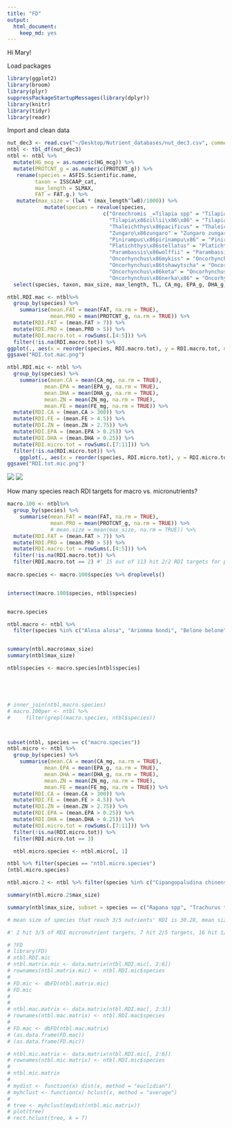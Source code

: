 ```yaml
---
title: "FD"
output: 
  html_document: 
    keep_md: yes
---
```


Hi Mary!

Load packages
```r
library(ggplot2)
library(broom)
library(plyr)
suppressPackageStartupMessages(library(dplyr))
library(knitr)
library(tidyr)
library(readr)
```

Import and clean data

```r
nut_dec3 <- read.csv("~/Desktop/Nutrient_databases/nut_dec3.csv", comment.char="#")
ntbl <- tbl_df(nut_dec3)
ntbl <- ntbl %>%
  mutate(HG_mcg = as.numeric(HG_mcg)) %>% 
  mutate(PROTCNT_g = as.numeric(PROTCNT_g)) %>% 
   rename(species = ASFIS.Scientific.name,
         taxon = ISSCAAP_cat,
         max_length = SLMAX,
         FAT = FAT.g.) %>% 
   mutate(max_size = (lwA * (max_length^lwB)/1000)) %>% 
            mutate(species = revalue(species,
                               c("Oreochromis _=Tilapia spp" = "Tilapia spp",
                                 "Tilapia\x86zillii\x86\x86" = "Tilapia zillii",
                                 "Thaleichthys\x86pacificus" = "Thaleichthys pacificus", 
                                 "Zungaro\x86zungaro" = "Zungaro zungaro",
                                 "Pinirampus\x86pirinampu\x86" = "Pinirampus pirinampu",
                                 "Platichthys\x86stellatus" = "Platichthys stellatus",
                                 "Parambassis\x86wolffii" = "Parambassis wolffii",
                                 "Oncorhynchus\x86mykiss" = "Oncorhynchus mykiss",
                                 "Oncorhynchus\x86tshawytscha" = "Oncorhynchus tshawytscha",
                                 "Oncorhynchus\x86keta" = "Oncorhynchus keta",
                                 "Oncorhynchus\x86nerka\x86" = "Oncorhynchus nerka"))) %>%
  select(species, taxon, max_size, max_length, TL, CA_mg, EPA_g, DHA_g, FE_mg, ZN_mg, HG_mcg, FAT, PROTCNT_g, lwA, lwB, Habitat, Subgroup, Abs_lat)

```

```r

ntbl.RDI.mac <- ntbl%>% 
  group_by(species) %>% 
    summarise(mean.FAT = mean(FAT, na.rm = TRUE),
              mean.PRO = mean(PROTCNT_g, na.rm = TRUE)) %>% 
  mutate(RDI.FAT = (mean.FAT > 7)) %>% 
  mutate(RDI.PRO = (mean.PRO > 5)) %>% 
  mutate(RDI.macro.tot = rowSums(.[4:5])) %>% 
  filter(!is.na(RDI.macro.tot)) %>% 
ggplot(., aes(x = reorder(species, RDI.macro.tot), y = RDI.macro.tot, na.rm = TRUE, color = species)) + geom_point(size = 3) + theme(axis.text.x = element_text(angle = 90, hjust = 1)) + theme(legend.position="none") + ylim(0,2)
ggsave("RDI.tot.mac.png")

ntbl.RDI.mic <- ntbl %>% 
  group_by(species) %>% 
    summarise(mean.CA = mean(CA_mg, na.rm = TRUE),
            mean.EPA = mean(EPA_g, na.rm = TRUE), 
            mean.DHA = mean(DHA_g, na.rm = TRUE), 
            mean.ZN = mean(ZN_mg, na.rm = TRUE), 
            mean.FE = mean(FE_mg, na.rm = TRUE)) %>% 
  mutate(RDI.CA = (mean.CA > 300)) %>% 
  mutate(RDI.FE = (mean.FE > 4.5)) %>% 
  mutate(RDI.ZN = (mean.ZN > 2.75)) %>% 
  mutate(RDI.EPA = (mean.EPA > 0.25)) %>% 
  mutate(RDI.DHA = (mean.DHA > 0.25)) %>% 
  mutate(RDI.micro.tot = rowSums(.[7:11])) %>% 
  filter(!is.na(RDI.micro.tot)) %>%
    ggplot(., aes(x = reorder(species, RDI.micro.tot), y = RDI.micro.tot, na.rm = TRUE, color = species)) + geom_point(size = 3) + theme(axis.text.x = element_text(angle = 75, hjust = 1)) + theme(legend.position="none") + ylim(0,5)
ggsave("RDI.tot.mic.png")

```

![](RDI.tot.mic.png)
![](RDI.tot.mac.png)


How many species reach RDI targets for macro vs. micronutrients?
```r

macro.100 <- ntbl%>% 
  group_by(species) %>% 
    summarise(mean.FAT = mean(FAT, na.rm = TRUE),
              mean.PRO = mean(PROTCNT_g, na.rm = TRUE)) %>% 
              # mean.size = mean(max_size, na.rm = TRUE)) %>% 
  mutate(RDI.FAT = (mean.FAT > 7)) %>% 
  mutate(RDI.PRO = (mean.PRO > 5)) %>% 
  mutate(RDI.macro.tot = rowSums(.[4:5])) %>% 
  filter(!is.na(RDI.macro.tot)) %>% 
  filter(RDI.macro.tot == 2) #' 15 out of 113 hit 2/2 RDI targets for protein and fat, and 98 out of 113 hit the protein RDI target.
 
macro.species <- macro.100$species %>% droplevels()


intersect(macro.100$species, ntbl$species)


macro.species

ntbl.macro <- ntbl %>% 
  filter(species %in% c("Alosa alosa", "Ariomma bondi", "Belone belone", "Brevoortia spp", "Clupeonella cultriventris", "Cyclopterus lumpus", "Engraulis encrasicolus", "Merlangius merlangus", "Pinirampus pirinampu", "Sarda sarda", "Sorubim lima", "Spicara smaris", "Sprattus sprattus", "Xiphias gladius", "Zungaro zungaro"))


summary(ntbl.macro$max_size)
summary(ntbl$max_size)

ntbl$species <- macro.species[ntbl$species]





# inner_join(ntbl,macro.species)
# macro.100per <- ntbl %>%
#     filter(grepl(macro.species, ntbl$species))



subset(ntbl, species == c("macro.species"))
ntbl.micro <- ntbl %>% 
  group_by(species) %>% 
    summarise(mean.CA = mean(CA_mg, na.rm = TRUE),
            mean.EPA = mean(EPA_g, na.rm = TRUE), 
            mean.DHA = mean(DHA_g, na.rm = TRUE), 
            mean.ZN = mean(ZN_mg, na.rm = TRUE), 
            mean.FE = mean(FE_mg, na.rm = TRUE)) %>% 
  mutate(RDI.CA = (mean.CA > 300)) %>% 
  mutate(RDI.FE = (mean.FE > 4.5)) %>% 
  mutate(RDI.ZN = (mean.ZN > 2.75)) %>% 
  mutate(RDI.EPA = (mean.EPA > 0.25)) %>% 
  mutate(RDI.DHA = (mean.DHA > 0.25)) %>% 
  mutate(RDI.micro.tot = rowSums(.[7:11])) %>% 
  filter(!is.na(RDI.micro.tot)) %>% 
  filter(RDI.micro.tot == 3) 

  ntbl.micro.species <- ntbl.micro[, 1]

ntbl %>% filter(species == "ntbl.micro.species")
(ntbl.micro.species)

ntbl.micro.2 <- ntbl %>% filter(species %in% c("Cipangopaludina chinensis", "Clarias gariepinus", "Cyclopterus lumpus", "Oncorhynchus tshawytscha", "Oreochromis niloticus", "Sarda sarda", "Thunnus alalunga"))

summary(ntbl.micro.2$max_size)

summary(ntbl$max_size, subset = species == c("Rapana spp", "Trachurus trachurus"))

# mean size of species that reach 3/5 nutrients' RDI is 30.28, mean size of those that reach 2 of RDI is 13.88

#' 2 hit 3/5 of RDI micronutrient targets, 7 hit 2/5 targets, 16 hit 1/5 targets  #' (out of 55)
```

```r
# ?FD
# library(FD)
# ntbl.RDI.mic
# ntbl.matrix.mic <- data.matrix(ntbl.RDI.mic[, 2:6])
# rownames(ntbl.matrix.mic) <- ntbl.RDI.mic$species
# 
# FD.mic <- dbFD(ntbl.matrix.mic)
# FD.mic
# 
# 
# ntbl.mac.matrix <- data.matrix(ntbl.RDI.mac[, 2:3])
# rownames(ntbl.mac.matrix) <- ntbl.RDI.mac$species
# 
# FD.mac <- dbFD(ntbl.mac.matrix)
# (as.data.frame(FD.mac))
# (as.data.frame(FD.mic))
```

```r
# ntbl.mic.matrix <- data.matrix(ntbl.RDI.mic[, 2:6])
# rownames(ntbl.mic.matrix) <- ntbl.RDI.mic$species
# 
# ntbl.mic.matrix
# 
# mydist <- function(x) dist(x, method = "euclidian")
# myhclust <- function(x) hclust(x, method = "average")
# 
# tree <- myhclust(mydist(ntbl.mic.matrix))
# plot(tree)
# rect.hclust(tree, k = 7)
```

